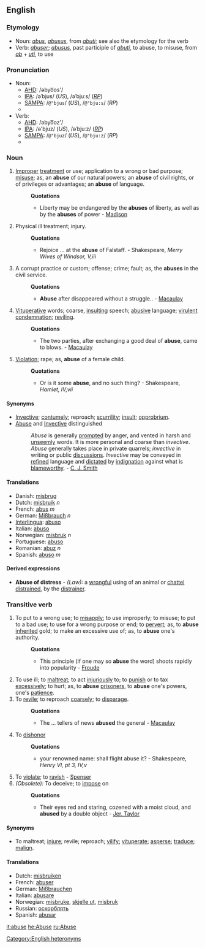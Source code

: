 {{webster}}
{{rfc}}
==English==
===Etymology===
*Noun: {{F.}} ''[[abus]]'', {{L.}} ''[[abusus]]'', from ''[[abuti]]''; see also the etymology for the verb
*Verb: {{F.}} ''[[abuser]]''; {{L.}} ''[[abusus]]'', past participle of ''[[abuti]]'', to abuse, to misuse, from ''[[ab]]'' + ''[[uti]]'', to use

=== Pronunciation===
*Noun:
**[[AHD]]: /əbyo͞os'/
**[[IPA]]: /əˈbjus/ (''US''), /əˈbjuːs/ (''[[RP]]'')
**[[SAMPA]]: /<tt>@"bjus</tt>/ (''US''), /<tt>@"bju:s</tt>/ (''RP'')
**{{audio|en-us-abuse-noun.ogg|Audio (US)}}
*Verb:
**[[AHD]]: /əbyo͞oz'/
**[[IPA]]: /ə'bjuz/ (''US''), /əˈbjuːz/ (''[[RP]]'')
**[[SAMPA]]: /<tt>@"bjuz</tt>/ (''US''), /<tt>@"bju:z</tt>/ (''RP'')
**{{audio|en-us-abuse-verb.ogg|Audio (US)}}

=== Noun ===
#[[Improper]] [[treatment]] or use; application to a wrong or bad purpose; [[misuse]]; as, an '''abuse''' of our natural powers; an '''abuse''' of civil rights, or of privileges or advantages; an '''abuse''' of language.
#:'''Quotations'''
#:*Liberty may be endangered by the '''abuses''' of liberty, as well as by the '''abuses''' of power - [[Madison]]
#Physical ill treatment; injury.
#:'''Quotations'''
#:*Rejoice ... at the '''abuse''' of Falstaff. - Shakespeare, ''Merry Wives of Windsor, V,iii''
#A corrupt practice or custom; offense; crime; fault; as, the '''abuses''' in the civil service.
#:'''Quotations'''
#:*'''Abuse''' after disappeared without a struggle.. - [[Macaulay]]
#[[Vituperative]] words; coarse, [[insulting]] speech; [[abusive]] language; [[virulent]] [[condemnation]]; [[reviling]].
#:'''Quotations'''
#:*The two parties, after exchanging a good deal of '''abuse''', came to blows. - [[Macaulay]]
#[[Violation]]; rape; as, '''abuse''' of a female child.
#:'''Quotations'''
#:*Or is it some '''abuse''', and no such thing? - Shakespeare, ''Hamlet, IV,vii'' 

====Synonyms====
*[[Invective]]; [[contumely]]; reproach; [[scurrility]]; [[insult]]; [[opprobrium]]. 
*[[Abuse]] and [[Invective]] distinguished
*:''Abuse'' is generally [[prompted]] by anger, and vented in harsh and [[unseemly]] words. It is more personal and coarse than ''invective''. ''Abuse'' generally takes place in private quarrels; ''invective'' in writing or public [[discussions]]. ''Invective'' may be conveyed in [[refined]] language and [[dictated]] by [[indignation]] against what is [[blameworthy]]. - [[C. J. Smith]] 

==== Translations ====
*Danish: [[misbrug]] 
*Dutch: [[misbruik]] ''n''
*French: [[abus]] ''m''
*German: [[Mißbrauch]] ''n''
*[[Interlingua]]: [[abuso#Interlingua|abuso]]
*Italian: [[abuso#Italian|abuso]]
*Norwegian: [[misbruk]] ''n''
*Portuguese: [[abuso#Portuguese|abuso]]
*Romanian: [[abuz]] ''n''
*Spanish: [[abuso#Spanish|abuso]] ''m''

====Derived expressions====
*'''Abuse of distress''' - ''(Law):'' a [[wrongful]] using of an animal or [[chattel]] [[distrained]], by the [[distrainer]].

=== Transitive verb ===
{{en-infl-reg-other-e|abus|e||}}

#To put to a wrong use; to [[misapply]]; to use improperly; to misuse; to put to a bad use; to use for a wrong purpose or end; to [[pervert]]; as, to '''abuse''' [[inherited]] gold; to make an excessive use of; as, to '''abuse''' one's authority.
#:'''Quotations'''
#:*This principle (if one may so '''abuse''' the word) shoots rapidly into popularity - [[Froude]]
#To use ill; to [[maltreat]]; to act [[injuriously]] to; to [[punish]] or to tax [[excessively]]; to hurt; as, to '''abuse''' [[prisoners]], to '''abuse''' one's powers, one's [[patience]].
#To [[revile]]; to reproach [[coarsely]]; to [[disparage]].
#:'''Quotations'''
#:*The ... tellers of news '''abused''' the general - [[Macaulay]]
#To [[dishonor]]
#:'''Quotations'''
#:*your renowned name: shall flight abuse it? - Shakespeare, ''Henry VI, pt 3, IV,v''
#To [[violate]]; to [[ravish]] - [[Spenser]]
#''(Obsolete):'' To deceive; to [[impose]] on
#:'''Quotations'''
#:*Their eyes red and staring, cozened with a moist cloud, and '''abused''' by a double object - [[Jer. Taylor]]

====Synonyms====
*To maltreat; [[injure]]; revile; reproach; [[vilify]]; [[vituperate]]; [[asperse]]; [[traduce]]; [[malign]].

==== Translations ====
*Dutch: [[misbruiken]]
*French: [[abuser]]
*German: [[Mißbrauchen]]
*Italian: [[abusare]]
*Norwegian: [[misbruke]], [[skjelle ut]], [[misbruk]]
*Russian: [[оскорблять]]
*Spanish: [[abusar]]

[[it:abuse]]
[[he:Abuse]]
[[ru:Abuse]]
[[Category:English heteronyms]]